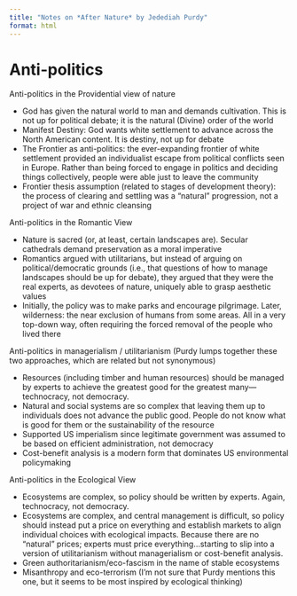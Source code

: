 ```yaml
---
title: "Notes on *After Nature* by Jedediah Purdy"
format: html
---
```


# Anti-politics

Anti-politics in the Providential view of nature

- God has given the natural world to man and demands cultivation. This is not up for political debate; it is the natural (Divine) order of the world
- Manifest Destiny: God wants white settlement to advance across the North American content. It is destiny, not up for debate
- The Frontier as anti-politics: the ever-expanding frontier of white settlement provided an individualist escape from political conflicts seen in Europe. Rather than being forced to engage in politics and deciding things collectively, people were able just to leave the community
- Frontier thesis assumption (related to stages of development theory): the process of clearing and settling was a "natural" progression, not a project of war and ethnic cleansing

Anti-politics in the Romantic View

- Nature is sacred (or, at least, certain landscapes are). Secular cathedrals demand preservation as a moral imperative
- Romantics argued with utilitarians, but instead of arguing on political/democratic grounds (i.e., that questions of how to manage landscapes should be up for debate), they argued that they were the real experts, as devotees of nature, uniquely able to grasp aesthetic values
- Initially, the policy was to make parks and encourage pilgrimage. Later, wilderness: the near exclusion of humans from some areas. All in a very top-down way, often requiring the forced removal of the people who lived there

Anti-politics in managerialism / utilitarianism (Purdy lumps together these two approaches, which are related but not synonymous)

- Resources (including timber and human resources) should be managed by experts to achieve the greatest good for the greatest many—technocracy, not democracy. 
- Natural and social systems are so complex that leaving them up to individuals does not advance the public good. People do not know what is good for them or the sustainability of the resource
- Supported US imperialism since legitimate government was assumed to be based on efficient administration, not democracy
- Cost-benefit analysis is a modern form that dominates US environmental policymaking

Anti-politics in the Ecological View

- Ecosystems are complex, so policy should be written by experts. Again, technocracy, not democracy. 
- Ecosystems are complex, and central management is difficult, so policy should instead put a price on everything and establish markets to align individual choices with ecological impacts. Because there are no "natural" prices; experts must price everything...starting to slip into a version of utilitarianism without managerialism or cost-benefit analysis. 
- Green authoritarianism/eco-fascism in the name of stable ecosystems
- Misanthropy and eco-terrorism (I'm not sure that Purdy mentions this one, but it seems to be most inspired by ecological thinking) 
